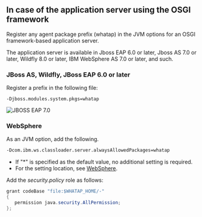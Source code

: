 ## In case of the application server using the OSGI framework

Register any agent package prefix (whatap) in the JVM options for an OSGI framework-based application server.

The application server is available in Jboss EAP 6.0 or later, Jboss AS 7.0 or later, Wildfly 8.0 or later, IBM WebSphere AS 7.0 or later, and such.

### JBoss AS, Wildfly, JBoss EAP 6.0 or later

Register a prefix in the following file:

```apacheconf title='$JBOSS_HOME/bin/standalone.conf(domain.conf)'
-Djboss.modules.system.pkgs=whatap
```

![JBOSS EAP 7.0](https://img.whatap.io/media/agent_java/install/410.png)

### WebSphere

As an JVM option, add the following.

```bash
-Dcom.ibm.ws.classloader.server.alwaysAllowedPackages=whatap
```

-   If "\*" is specified as the default value, no additional setting is required.
-   For the setting location, see [WebSphere](add-jvm-opt/websphere).

Add the _security.policy_ role as follows:

```java title='$WEBSPHERE_HOME/properties/server.policy 또는 $WEBSPHERE_PROFILE_HOME/properties/server.policy'
grant codeBase "file:$WHATAP_HOME/-"
{
   permission java.security.AllPermission;
};
```
